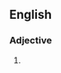 {{also|fæcal}}

==English==

===Adjective===
{{en-adj|-}}

# {{alternative spelling of|fecal|lang=en}}
